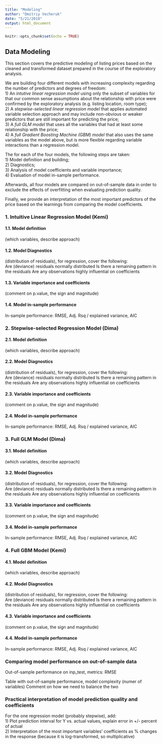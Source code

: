 ```yaml
---
title: "Modeling"
author: "Dmitriy Vecheruk"
date: "5/21/2018"
output: html_document
---
```


```r
knitr::opts_chunk$set(echo = TRUE)
```

## Data Modeling

This section covers the predictive modeling of listing prices based on the cleaned 
and transformed dataset prepared in the course of the exploratory analysis.

We are building four different models with increasing complexity regarding the number 
of predictors and degrees of freedom:  
1) An *intutive linear regression model* using only the subset of variables for that our 
common sense assumptions about the relationship with price were confirmed by the exploratory analysis 
(e.g. listing location, room type);  
2) A *stepwise-selected linear regression model* that applies automated variable
selection approach and may include non-obvious or weaker predictors that are still
important for predicting the price;  
3) A *full GLM model* that uses all the variables that had at least some relationship
with the price;  
4) A *full Gradient Boosting Machine (GBM) model* that also uses the same variables as 
the model above, but is more flexible regarding variable interactions than a regression 
model.
  
The for each of the four models, the following steps are taken:  
1) Model definition and building;  
2) Diagnostics;  
3) Analysis of model coefficients and variable importance;  
4) Evaluation of model in-sample performance.  

Afterwards, all four models are compared on out-of-sample data in order to exclude
the effects of overfitting when evaluating prediction quality.

Finally, we provide an interpretation of the most important predictors of the price
based on the learnings from comparing the model coefficients.


### 1. Intuitive Linear Regression Model (Kemi)
  
#### 1.1. Model definition  
  
(which variables, describe approach)
  
#### 1.2. Model Diagnostics  
  
(distribution of residuals), for regression, cover the following:  
Are (deviance) residuals normally distributed
Is there a remaining pattern in the residuals
Are any observations highly influential on coefficients
  
#### 1.3. Variable importance and coefficients  
(comment on p.value, the sign and magnitude) 

#### 1.4. Model in-sample performance  
In-sample performance: RMSE, Adj. Rsq / explained variance, AIC
  

### 2. Stepwise-selected Regression Model (Dima)
  
#### 2.1. Model definition  
  
(which variables, describe approach)
  
#### 2.2. Model Diagnostics  
  
(distribution of residuals), for regression, cover the following:  
Are (deviance) residuals normally distributed
Is there a remaining pattern in the residuals
Are any observations highly influential on coefficients
  
#### 2.3. Variable importance and coefficients  
(comment on p.value, the sign and magnitude) 

#### 2.4. Model in-sample performance  
In-sample performance: RMSE, Adj. Rsq / explained variance, AIC
  

### 3. Full GLM Model (Dima)
  
#### 3.1. Model definition  
  
(which variables, describe approach)
  
#### 3.2. Model Diagnostics  
  
(distribution of residuals), for regression, cover the following:  
Are (deviance) residuals normally distributed
Is there a remaining pattern in the residuals
Are any observations highly influential on coefficients
  
#### 3.3. Variable importance and coefficients  
(comment on p.value, the sign and magnitude) 

#### 3.4. Model in-sample performance  
In-sample performance: RMSE, Adj. Rsq / explained variance, AIC
  
### 4. Full GBM Model (Kemi)
  
#### 4.1. Model definition  
  
(which variables, describe approach)
  
#### 4.2. Model Diagnostics  
  
(distribution of residuals), for regression, cover the following:  
Are (deviance) residuals normally distributed
Is there a remaining pattern in the residuals
Are any observations highly influential on coefficients
  
#### 4.3. Variable importance and coefficients  
(comment on p.value, the sign and magnitude) 

#### 4.4. Model in-sample performance  
In-sample performance: RMSE, Adj. Rsq / explained variance, AIC
  
  
### Comparing model performance on out-of-sample data
  
Out-of-sample performance on inp_test, metrics: RMSE

Table with out-of-sample performance, model complexity (numer of variables)
Comment on how we need to balance the two

### Practical interpretation of model prediction quality and coefficients
  
For the one regression model (probably stepwise), add:  
1) Plot prediction interval for Y vs. actual values, explain error in +/- percent of actual  
2) Interpretation of the most important variables' coefficients as % changes in the response (because it is log-transformed, so multiplicative)  